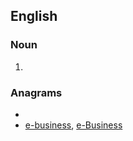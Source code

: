 ==English==

===Noun===
{{en-noun}}

# {{obsolete spelling of|[[business]]}}

===Anagrams===
* {{alphagram|beeinsssu}}
* [[e-business#English|e-business]], [[e-Business#English|e-Business]]